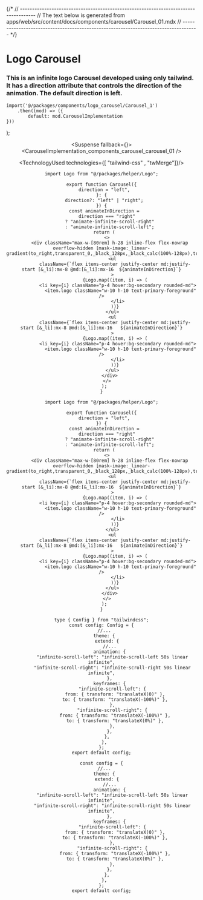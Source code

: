 

{/*
// ------------------------------------------------------------------------------------
//	The text below is generated from apps/web/src/content/docs/components/carousel/Carousel_01.mdx
// ------------------------------------------------------------------------------------
*/}


<Wrapper>

# Logo Carousel
### This is an infinite logo Carousel developed using only tailwind. It has a direction attribute that controls the direction of the animation. The default direction is left.





	import('@/packages/components/logo_carousel/Carousel_1')
		.then((mod) => ({
			default: mod.CarouselImplementation
	}))
);


<Header />
<Preview> 

<Suspense fallback={<Skeleton className="h-[800px] rounded-lg" />}>
<ResizableDisplay>
<CarouselImplementation_components_carousel_carousel_01 />
</ResizableDisplay>
</Suspense>

</Preview>

<Implementation>


<TechnologyUsed technologies={[ "tailwind-css" , "twMerge"]}/>
<CodeBlock>
 
```tsx|Carousel
import Logo from "@/packages/helper/Logo";

export function Carousel({
  direction = "left",
}: {
  direction?: "left" | "right";
}) {
  const animateInDirection =
    direction === "right"
      ? "animate-infinite-scroll-right"
      : "animate-infinite-scroll-left";
  return (
    <>
      <div className="max-w-[80rem] h-28 inline-flex flex-nowrap overflow-hidden [mask-image:_linear-gradient(to_right,transparent_0,_black_128px,_black_calc(100%-128px),transparent_100%)]">
        <ul
          className={`flex items-center justify-center md:justify-start [&_li]:mx-8 @md:[&_li]:mx-16  ${animateInDirection}`}
        >
          {Logo.map((item, i) => (
            <li key={i} className="p-4 hover:bg-secondary rounded-md">
              <item.logo className="w-10 h-10 text-primary-foreground" />
            </li>
          ))}
        </ul>
        <ul
          className={`flex items-center justify-center md:justify-start [&_li]:mx-8 @md:[&_li]:mx-16   ${animateInDirection}`}
        >
          {Logo.map((item, i) => (
            <li key={i} className="p-4 hover:bg-secondary rounded-md">
              <item.logo className="w-10 h-10 text-primary-foreground" />
            </li>
          ))}
        </ul>
      </div>
    </>
  );
}
```
```jsx|Carousel
import Logo from "@/packages/helper/Logo";

export function Carousel({
  direction = "left",
}) {
  const animateInDirection =
    direction === "right"
      ? "animate-infinite-scroll-right"
      : "animate-infinite-scroll-left";
  return (
    <>
      <div className="max-w-[80rem] h-28 inline-flex flex-nowrap overflow-hidden [mask-image:_linear-gradient(to_right,transparent_0,_black_128px,_black_calc(100%-128px),transparent_100%)]">
        <ul
          className={`flex items-center justify-center md:justify-start [&_li]:mx-8 @md:[&_li]:mx-16  ${animateInDirection}`}
        >
          {Logo.map((item, i) => (
            <li key={i} className="p-4 hover:bg-secondary rounded-md">
              <item.logo className="w-10 h-10 text-primary-foreground" />
            </li>
          ))}
        </ul>
        <ul
          className={`flex items-center justify-center md:justify-start [&_li]:mx-8 @md:[&_li]:mx-16   ${animateInDirection}`}
        >
          {Logo.map((item, i) => (
            <li key={i} className="p-4 hover:bg-secondary rounded-md">
              <item.logo className="w-10 h-10 text-primary-foreground" />
            </li>
          ))}
        </ul>
      </div>
    </>
  );
}
```

```ts|tailwind.config
type { Config } from "tailwindcss";
const config: Config = {
  //...
  theme: {
    extend: {
      //...
      animation: {
        "infinite-scroll-left": "infinite-scroll-left 50s linear infinite",
        "infinite-scroll-right": "infinite-scroll-right 50s linear infinite",
      },
      keyframes: {
        "infinite-scroll-left": {
          from: { transform: "translateX(0)" },
          to: { transform: "translateX(-100%)" },
        },
        "infinite-scroll-right": {
          from: { transform: "translateX(-100%)" },
          to: { transform: "translateX(0%)" },
        },
      },
    },
  },
};
export default config;
```

```js|tailwind.config
const config = {
  //...
  theme: {
    extend: {
      //...
      animation: {
        "infinite-scroll-left": "infinite-scroll-left 50s linear infinite",
        "infinite-scroll-right": "infinite-scroll-right 50s linear infinite",
      },
      keyframes: {
        "infinite-scroll-left": {
          from: { transform: "translateX(0)" },
          to: { transform: "translateX(-100%)" },
        },
        "infinite-scroll-right": {
          from: { transform: "translateX(-100%)" },
          to: { transform: "translateX(0%)" },
        },
      },
    },
  },
};
export default config;
```

</CodeBlock>


</Implementation>
</Wrapper>
<PARTITION />
